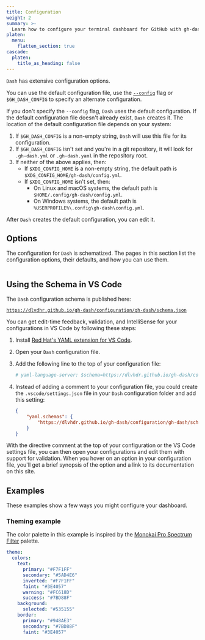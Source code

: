 ```yaml
---
title: Configuration
weight: 2
summary: >-
  Learn how to configure your terminal dashboard for GitHub with gh-dash.
platen:
  menu:
    flatten_section: true
cascade:
  platen:
    title_as_heading: false
---
```


`Dash` has extensive configuration options.

You can use the default configuration file, use the [`--config`][01] flag or
`$GH_DASH_CONFIG` to specify an alternate configuration.

If you don't specify the `--config` flag, `Dash` uses the default configuration. If the default
configuration file doesn't already exist, `Dash` creates it. The location of the default
configuration file depends on your system:

1. If `$GH_DASH_CONFIG` is a non-empty string, `Dash` will use this file for
    its configuration.
2. If `$GH_DASH_CONFIG` isn't set and you're in a git repository, it will look for `.gh-dash.yml` or `.gh-dash.yaml` 
    in the repository root.
3. If neither of the above applies, then:
   - If `$XDG_CONFIG_HOME` is a non-empty string, the default path is `$XDG_CONFIG_HOME/gh-dash/config.yml`.
   - If `$XDG_CONFIG_HOME` isn't set, then:
     - On Linux and macOS systems, the default path is `$HOME/.config/gh-dash/config.yml`.
     - On Windows systems, the default path is `%USERPROFILE%\.config\gh-dash\config.yml`.

After `Dash` creates the default configuration, you can edit it.

## Options

The configuration for `Dash` is schematized. The pages in this section list the configuration
options, their defaults, and how you can use them.

```section
```

## Using the Schema in VS Code

The `Dash` configuration schema is published here:

[`https://dlvdhr.github.io/gh-dash/configuration/gh-dash/schema.json`][02]

You can get edit-time feedback, validation, and IntelliSense for your configurations in VS Code by
following these steps:

1. Install [Red Hat's YAML extension for VS Code][03].
1. Open your `Dash` configuration file.
1. Add the following line to the top of your configuration file:

   ```yaml
   # yaml-language-server: $schema=https://dlvhdr.github.io/gh-dash/configuration/gh-dash/schema.json
   ```

1. Instead of adding a comment to your configuration file, you could create the
   `.vscode/settings.json` file in your `Dash` configuration folder and add this setting:

   ```json
   {
       "yaml.schemas": {
           "https://dlvhdr.github.io/gh-dash/configuration/gh-dash/schema.json": "*.yml"
       }
   }
   ```

With the directive comment at the top of your configuration or the VS Code settings file, you can
then open your configurations and edit them with support for validation. When you hover on an
option in your configuration file, you'll get a brief synopsis of the option and a link to its
documentation on this site.

## Examples

These examples show a few ways you might configure your dashboard.

### Theming example

The color palette in this example is inspired by the [Monokai Pro Spectrum Filter][01] palette.

```yaml
theme:
  colors:
    text:
      primary: "#F7F1FF"
      secondary: "#5AD4E6"
      inverted: "#F7F1FF"
      faint: "#3E4057"
      warning: "#FC618D"
      success: "#7BD88F"
    background:
      selected: "#535155"
    border:
      primary: "#948AE3"
      secondary: "#7BD88F"
      faint: "#3E4057"
```

[01]: ../getting-started/usage.md#--config
[02]: /configuration/gh-dash/schema.json
[03]: https://marketplace.visualstudio.com/items?itemName=redhat.vscode-yaml

